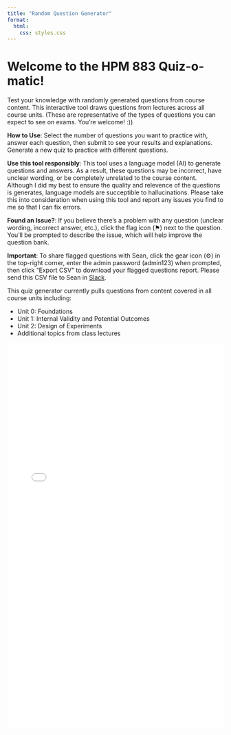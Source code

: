 ```yaml
---
title: "Random Question Generator"
format: 
  html:
    css: styles.css
---
```


# Welcome to the HPM 883 Quiz-o-matic!

Test your knowledge with randomly generated questions from course content. This interactive tool draws questions from lectures across all course units. (These are representative of the types of questions you can expect to see on exams. You're welcome! :))

:::{.callout-tip}
**How to Use**: Select the number of questions you want to practice with, answer each question, then submit to see your results and explanations. Generate a new quiz to practice with different questions.
:::

:::{.callout-important}

**Use this tool responsibly**: This tool uses a language model (AI) to generate questions and answers. As a result, these questions may be incorrect, have unclear wording, or be completely unrelated to the course content. Although I did my best to ensure the quality and relevence of the questions is generates, language models are succeptible to hallucinations. Please take this into consideration when using this tool and report any issues you find to me so that I can fix errors.

**Found an Issue?**: If you believe there's a problem with any question (unclear wording, incorrect answer, etc.), click the flag icon (⚑) next to the question. You'll be prompted to describe the issue, which will help improve the question bank.

**Important**: To share flagged questions with Sean, click the gear icon (⚙️) in the top-right corner, enter the admin password (admin123) when prompted, then click "Export CSV" to download your flagged questions report. Please send this CSV file to Sean in [Slack](https://hpm883.slack.com).
:::

:::{.callout-note}
This quiz generator currently pulls questions from content covered in all course units including:

- Unit 0: Foundations
- Unit 1: Internal Validity and Potential Outcomes
- Unit 2: Design of Experiments
- Additional topics from class lectures
:::

```{=html}
<iframe src="quiz.html" width="100%" height="900px" frameborder="0" style="max-width: 800px; display: block; margin: 0 auto;"></iframe>
```
